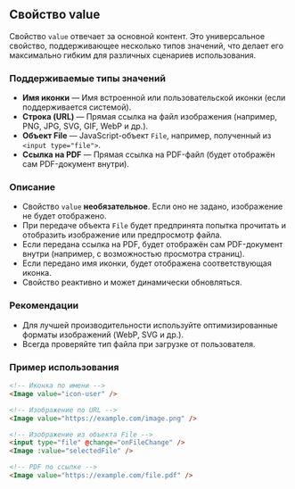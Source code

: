 ## Свойство value

Свойство `value` отвечает за основной контент. Это универсальное свойство,
поддерживающее несколько типов значений, что делает его максимально гибким
для различных сценариев использования.

### Поддерживаемые типы значений

- **Имя иконки** — Имя встроенной или пользовательской иконки (если поддерживается системой).
- **Строка (URL)** — Прямая ссылка на файл изображения (например, PNG, JPG, SVG, GIF, WebP и др.).
- **Объект File** — JavaScript-объект `File`, например, полученный из `<input type="file">`.
- **Ссылка на PDF** — Прямая ссылка на PDF-файл (будет отображён сам PDF-документ внутри).

### Описание

- Свойство `value` **необязательное**. Если оно не задано, изображение не будет отображено.
- При передаче объекта `File` будет предпринята попытка прочитать и отобразить изображение или предпросмотр файла.
- Если передана ссылка на PDF, будет отображён сам PDF-документ внутри (например, с возможностью просмотра страниц).
- Если передано имя иконки, будет отображена соответствующая иконка.
- Свойство реактивно и может динамически обновляться.

### Рекомендации

- Для лучшей производительности используйте оптимизированные форматы изображений (WebP, SVG и др.).
- Всегда проверяйте тип файла при загрузке от пользователя.

### Пример использования

```html
<!-- Иконка по имени -->
<Image value="icon-user" />

<!-- Изображение по URL -->
<Image value="https://example.com/image.png" />

<!-- Изображение из объекта File -->
<input type="file" @change="onFileChange" />
<Image :value="selectedFile" />

<!-- PDF по ссылке -->
<Image value="https://example.com/file.pdf" />
```

